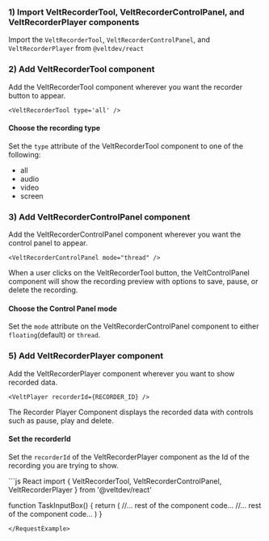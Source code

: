 ### 1) Import VeltRecorderTool, VeltRecorderControlPanel, and VeltRecorderPlayer components
Import the `VeltRecorderTool`, `VeltRecorderControlPanel`, and `VeltRecorderPlayer` from `@veltdev/react`

### 2) Add VeltRecorderTool component
Add the VeltRecorderTool component wherever you want the recorder button to appear. 

`<VeltRecorderTool type='all' />`

#### Choose the recording type

Set the `type` attribute of the VeltRecorderTool component to one of the following:
 - all
 - audio 
 - video
 - screen

### 3) Add VeltRecorderControlPanel component
Add the VeltRecorderControlPanel component wherever you want the control panel to appear.

`<VeltRecorderControlPanel mode="thread" />`

When a user clicks on the VeltRecorderTool button, the VeltControlPanel component will show the recording preview with options to save, pause, or delete the recording.


#### Choose the Control Panel mode
Set the `mode` attribute on the VeltRecorderControlPanel component to either `floating`(default) or `thread`. 

### 5) Add VeltRecorderPlayer component
Add the VeltRecorderPlayer component wherever you want to show recorded data.

`<VeltPlayer recorderId={RECORDER_ID} />`

The Recorder Player Component displays the recorded data with controls such as pause, play and delete.

#### Set the recorderId
Set the `recorderId` of the VeltRecorderPlayer component as the Id of the recording you are trying to show.




<RequestExample>
```js React
import { VeltRecorderTool, VeltRecorderControlPanel, VeltRecorderPlayer } from '@veltdev/react'

function TaskInputBox() {
    return (
    	//... rest of the component code...
      <VeltRecorderTool type='all' />
      <VeltRecorderControlPanel mode="thread" />
      <VeltPlayer recorderId={RECORDER_ID} />
      //... rest of the component code...
    )
}
```
</RequestExample>

